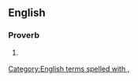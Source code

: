==English==

===Proverb===
{{en-proverb}}

# {{lb|en|uncommon}} {{alternative form of|en|when in Rome, do as the Romans do}}

[[Category:English terms spelled with ,]]